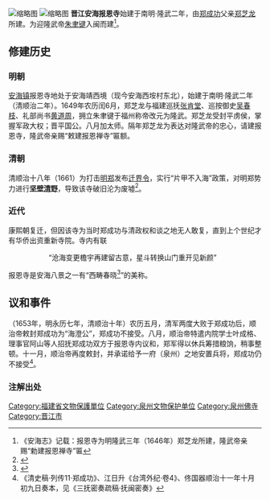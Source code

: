 [[File:报恩寺门.jpg|缩略图]]
[[File:重修报恩寺记.jpg|缩略图]]
'''晋江安海报恩寺'''始建于南明·隆武二年，由[[郑成功|郑成功]]父亲[[郑芝龙|郑芝龙]]所建。为迎隆武帝[[朱聿键|朱聿键]]入闽而建<ref>《安海志》记载：报恩寺为明隆武三年（1646年）郑芝龙所建，隆武帝亲赐“勅建报恩禅寺”匾</ref>。

== 修建历史 ==
===明朝===
[[安海镇|安海镇]]报恩寺地处于安海靖西境（现今安海西垵村东北），始建于南明·隆武二年（清顺治二年）。1649年农历闰6月，郑芝龙与福建巡抚[[张肯堂|张肯堂]]、巡按御史[[吴春枝|吴春枝]]、礼部尚书[[黄道周|黄道周]]，拥立朱聿键于福州称帝改元为隆武。郑芝龙受封平虏侯，掌握军政大权；晋平国公。八月加太师。隔年郑芝龙为表达对隆武帝的忠心，请建报恩寺，隆武帝亲赐“敕建报恩禅寺”匾额。
===清朝===
清顺治十八年（1661）为打击[[明郑|明郑]]发布[[迁界令|迁界令]]，实行“片甲不入海”政策，对明郑势力进行'''[[坚壁清野|坚壁清野]]'''，导致该寺破旧沦为废墟<ref name="黄俊鹏">{{Cite news|url=http://www.ihuang.org/b8-05-0081.htm|title=海澄公黄梧|author=黄俊鹏|language=zh-cn|publisher=黄氏宗亲网|date=|accessdate=2016-11-06|archive-date=2016-11-06|archive-url=https://web.archive.org/web/20161106123852/http://www.ihuang.org/b8-05-0081.htm|dead-url=no}}</ref>。

===近代===
康熙朝复迁，但因该寺为当时郑成功与清政权和谈之地无人敢复，直到上个世纪才有华侨出资重新寺院。寺内有联
::“沧海变更檐宇再建留古意，星斗转换山门重开见新颜”
报恩寺是安海八景之一有“西畴春晓<ref name="陈增仁">{{Cite news|url=http://www.xmyz1988.com/news/48/2010926103146.htm|title=安海二十四境 安海八景|author=陈增仁|language=zh-cn|publisher=养正中学厦门校友会|date=|accessdate=2016-11-06|archive-url=https://web.archive.org/web/20160304140239/http://www.xmyz1988.com/news/48/2010926103146.htm|archive-date=2016-03-04|dead-url=yes}}</ref>”的美称。

== 议和事件 ==
（1653年，明永历七年，清顺治十年）农历五月，清军两度大败于郑成功后，顺治帝敕封郑成功为“海澄公”，郑成功不接受。八月，顺治帝特遣内院学士叶成格、理事官阿山等人招抚郑成功双方于报恩寺内议和，郑军得以休兵筹措粮饷，稍事整顿。十一月，顺治帝再度敕封，并承诺给予一府（泉州）之地安置兵将，郑成功仍不接受<ref>《清史稿·列传11·郑成功》、江日升《台湾外纪·卷4》、佟国器顺治十一年十月初九日奏本，见《三抚密奏疏稿·抚闽密奏》 </ref>。
===注解出处===
{{Reflist|2}}
{{晋江市安海镇古迹以及民俗文化}}

[[Category:福建省文物保護單位|Category:福建省文物保護單位]]
[[Category:泉州文物保护单位|Category:泉州文物保护单位]]
[[Category:泉州佛寺|Category:泉州佛寺]]
[[Category:晋江市|Category:晋江市]]